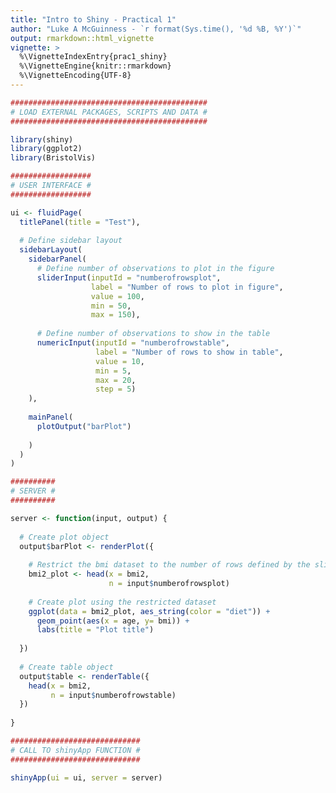 ```yaml
---
title: "Intro to Shiny - Practical 1"
author: "Luke A McGuinness - `r format(Sys.time(), '%d %B, %Y')`"
output: rmarkdown::html_vignette
vignette: >
  %\VignetteIndexEntry{prac1_shiny}
  %\VignetteEngine{knitr::rmarkdown}
  %\VignetteEncoding{UTF-8}
---
```


```r
############################################
# LOAD EXTERNAL PACKAGES, SCRIPTS AND DATA #
############################################

library(shiny)
library(ggplot2)
library(BristolVis)

##################
# USER INTERFACE #
##################

ui <- fluidPage(
  titlePanel(title = "Test"), 
  
  # Define sidebar layout
  sidebarLayout(
    sidebarPanel(  
      # Define number of observations to plot in the figure
      sliderInput(inputId = "numberofrowsplot",
                  label = "Number of rows to plot in figure",
                  value = 100,
                  min = 50,
                  max = 150),
      
      # Define number of observations to show in the table
      numericInput(inputId = "numberofrowstable",
                   label = "Number of rows to show in table",
                   value = 10,
                   min = 5,
                   max = 20,
                   step = 5)
    ),
    
    mainPanel(
      plotOutput("barPlot")
      
    )
  )
)

##########
# SERVER #
##########

server <- function(input, output) {
  
  # Create plot object
  output$barPlot <- renderPlot({
    
    # Restrict the bmi dataset to the number of rows defined by the slider
    bmi2_plot <- head(x = bmi2,
                      n = input$numberofrowsplot)
    
    # Create plot using the restricted dataset
    ggplot(data = bmi2_plot, aes_string(color = "diet")) +
      geom_point(aes(x = age, y= bmi)) +
      labs(title = "Plot title")
    
  })
  
  # Create table object
  output$table <- renderTable({
    head(x = bmi2,
         n = input$numberofrowstable)
  })
  
}

#############################
# CALL TO shinyApp FUNCTION #
#############################

shinyApp(ui = ui, server = server)

```
